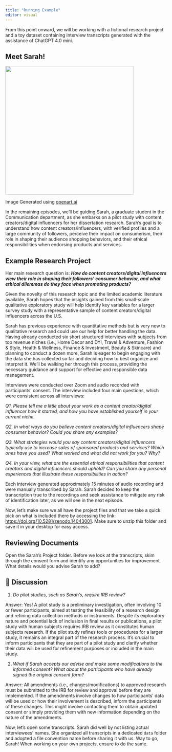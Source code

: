 ```yaml
---
title: "Running Example"
editor: visual
---
```


From this point onward, we will be working with a fictional research project and a toy dataset containing interview transcripts generated with the assistance of ChatGPT 4.0 mini.

## **Meet Sarah!**

![](images/sarah-new.png){width="400"}

Image Generated using [openart.ai](https://openart.ai/)

In the remaining episodes, we’ll be guiding Sarah, a graduate student in the Communication department, as she embarks on a pilot study with content creators/digital influencers for her dissertation research. Sarah's goal is to understand how content creators/influencers, with verified profiles and a large community of followers, perceive their impact on consumerism, their role in shaping their audience shopping behaviors, and their ethical responsibilities when endorsing products and services.

## Example Research Project

Her main research question is: ***How do content creators/digital influencers view their role in shaping their followers' consumer behavior, and what ethical dilemmas do they face when promoting products?***

Given the novelty of this research topic and the limited academic literature available, Sarah hopes that the insights gained from this small-scale qualitative exploratory study will help identify key variables for a larger survey study with a representative sample of content creators/digital influencers across the U.S.

Sarah has previous experience with quantitative methods but is very new to qualitative research and could use our help for better handling the data. Having already conducted six short structured interviews with subjects from top revenue niches (i.e., Home Decor and DYI, Travel & Adventure, Fashion & Style, Health & Wellness, Finance & Investment, Beauty & Skincare) and planning to conduct a dozen more, Sarah is eager to begin engaging with the data she has collected so far and deciding how to best organize and interpret it. We’ll be walking her through this process, providing the necessary guidance and support for effective and responsible data management.

Interviews were conducted over Zoom and audio recorded with participants' consent. The interview included four main questions, which were consistent across all interviews:

*Q1. Please tell me a little about your work as a content creator/digital influencer how it started, and how you have established yourself in your current niche.*

*Q2. In what ways do you believe content creators/digital influencers shape consumer behavior? Could you share any examples?*

*Q3. What strategies would you say content creators/digital influencers typically use to increase sales of sponsored products and services? Which ones have you used? What worked and what did not work for you? Why?*

*Q4. In your view, what are the essential ethical responsibilities that content creators and digital influencers should uphold? Can you share any personal experiences that illustrate these responsibilities in action?*

Each interview generated approximately 15 minutes of audio recording and were manually transcribed by Sarah. Sarah decided to keep the transcription true to the recordings and seek assistance to mitigate any risk of identification later, as we will see in the next episode.

Now, let's make sure we all have the project files and that we take a quick pick on what is included there by accessing the link: [https://doi.org/10.5281/zenodo.14043001](https://doi.org/10.5281/zenodo.14043001){target="_blank"}. Make sure to unzip this folder and save it in your desktop for easy access.

## Reviewing Documents

Open the Sarah's Project folder. Before we look at the transcripts, skim through the consent form and identify any opportunities for improvement. What details would you advise Sarah to add?

::: {.callout-note collapse="true" icon="false"}
## 💭 Discussion

1.  *Do pilot studies, such as Sarah's, require IRB review?*

Answer: Yes! A pilot study is a preliminary investigation, often involving 10 or fewer participants, aimed at testing the feasibility of a research design and refining data collection methods or instruments. Despite its exploratory nature and potential lack of inclusion in final results or publications, a pilot study with human subjects requires IRB review as it constitutes human subjects research. If the pilot study refines tools or procedures for a larger study, it remains an integral part of the research process. It’s crucial to inform participants that they are part of a pilot study and clarify whether their data will be used for refinement purposes or included in the main study.

2.  *What if Sarah accepts our advise and make some modifications to the informed consent? What about the participants who have already signed the original consent form?*

Answer: All amendments (i.e., changes/modifications) to approved research must be submitted to the IRB for review and approval before they are implemented. If the amendments involve changes to how participants' data will be used or how their involvement is described, inform the participants of these changes. This might involve contacting them to obtain updated consent or simply providing them with new information depending on the nature of the amendments.
:::

Now, let's open some transcripts. Sarah did well by not listing actual interviewees' names. She organized all transcripts in a dedicated `data` folder and adopted a file convention name before sharing it with us. Way to go, Sarah! When working on your own projects, ensure to do the same.
